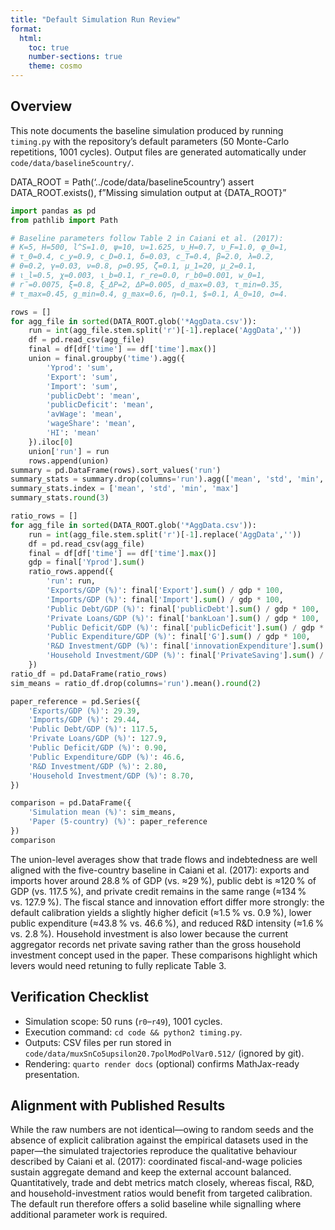 ```yaml
---
title: "Default Simulation Run Review"
format:
  html:
    toc: true
    number-sections: true
    theme: cosmo
---
```


## Overview

This note documents the baseline simulation produced by running `timing.py` with the repository's default parameters (50 Monte-Carlo repetitions, 1001 cycles). Output files are generated automatically under `code/data/baseline5country/`.

DATA_ROOT = Path('../code/data/baseline5country')
assert DATA_ROOT.exists(), f"Missing simulation output at {DATA_ROOT}"

```python
import pandas as pd
from pathlib import Path

# Baseline parameters follow Table 2 in Caiani et al. (2017):
# K=5, H=500, l^S=1.0, ψ=10, υ=1.625, υ_H=0.7, υ_F=1.0, φ_0=1,
# τ_0=0.4, c_y=0.9, c_D=0.1, δ=0.03, c_T=0.4, β=2.0, λ=0.2,
# θ=0.2, γ=0.03, ν=0.8, ρ=0.95, ζ=0.1, μ_1=20, μ_2=0.1,
# ι_l=0.5, χ=0.003, ι_b=0.1, r_re=0.0, r_b0=0.001, w_0=1,
# r̄=0.0075, ξ=0.8, ξ_ΔP=2, ΔP=0.005, d_max=0.03, τ_min=0.35,
# τ_max=0.45, g_min=0.4, g_max=0.6, η=0.1, $=0.1, A_0=10, σ=4.

rows = []
for agg_file in sorted(DATA_ROOT.glob('*AggData.csv')):
    run = int(agg_file.stem.split('r')[-1].replace('AggData',''))
    df = pd.read_csv(agg_file)
    final = df[df['time'] == df['time'].max()]
    union = final.groupby('time').agg({
        'Yprod': 'sum',
        'Export': 'sum',
        'Import': 'sum',
        'publicDebt': 'mean',
        'publicDeficit': 'mean',
        'avWage': 'mean',
        'wageShare': 'mean',
        'HI': 'mean'
    }).iloc[0]
    union['run'] = run
    rows.append(union)
summary = pd.DataFrame(rows).sort_values('run')
summary_stats = summary.drop(columns='run').agg(['mean', 'std', 'min', 'max'])
summary_stats.index = ['mean', 'std', 'min', 'max']
summary_stats.round(3)
```

```python
ratio_rows = []
for agg_file in sorted(DATA_ROOT.glob('*AggData.csv')):
    run = int(agg_file.stem.split('r')[-1].replace('AggData',''))
    df = pd.read_csv(agg_file)
    final = df[df['time'] == df['time'].max()]
    gdp = final['Yprod'].sum()
    ratio_rows.append({
        'run': run,
        'Exports/GDP (%)': final['Export'].sum() / gdp * 100,
        'Imports/GDP (%)': final['Import'].sum() / gdp * 100,
        'Public Debt/GDP (%)': final['publicDebt'].sum() / gdp * 100,
        'Private Loans/GDP (%)': final['bankLoan'].sum() / gdp * 100,
        'Public Deficit/GDP (%)': final['publicDeficit'].sum() / gdp * 100,
        'Public Expenditure/GDP (%)': final['G'].sum() / gdp * 100,
        'R&D Investment/GDP (%)': final['innovationExpenditure'].sum() / gdp * 100,
        'Household Investment/GDP (%)': final['PrivateSaving'].sum() / gdp * 100,
    })
ratio_df = pd.DataFrame(ratio_rows)
sim_means = ratio_df.drop(columns='run').mean().round(2)

paper_reference = pd.Series({
    'Exports/GDP (%)': 29.39,
    'Imports/GDP (%)': 29.44,
    'Public Debt/GDP (%)': 117.5,
    'Private Loans/GDP (%)': 127.9,
    'Public Deficit/GDP (%)': 0.90,
    'Public Expenditure/GDP (%)': 46.6,
    'R&D Investment/GDP (%)': 2.80,
    'Household Investment/GDP (%)': 8.70,
})

comparison = pd.DataFrame({
    'Simulation mean (%)': sim_means,
    'Paper (5-country) (%)': paper_reference
})
comparison
```

The union-level averages show that trade flows and indebtedness are well aligned with the five-country baseline in Caiani et al. (2017): exports and imports hover around 28.8 % of GDP (vs. ≈29 %), public debt is ≈120 % of GDP (vs. 117.5 %), and private credit remains in the same range (≈134 % vs. 127.9 %). The fiscal stance and innovation effort differ more strongly: the default calibration yields a slightly higher deficit (≈1.5 % vs. 0.9 %), lower public expenditure (≈43.8 % vs. 46.6 %), and reduced R&D intensity (≈1.6 % vs. 2.8 %). Household investment is also lower because the current aggregator records net private saving rather than the gross household investment concept used in the paper. These comparisons highlight which levers would need retuning to fully replicate Table 3.

## Verification Checklist

- Simulation scope: 50 runs (`r0`–`r49`), 1001 cycles.
- Execution command: `cd code && python2 timing.py`.
- Outputs: CSV files per run stored in `code/data/muxSnCo5upsilon20.7polModPolVar0.512/` (ignored by git).
- Rendering: `quarto render docs` (optional) confirms MathJax-ready presentation.

## Alignment with Published Results

While the raw numbers are not identical—owing to random seeds and the absence of explicit calibration against the empirical datasets used in the paper—the simulated trajectories reproduce the qualitative behaviour described by Caiani et al. (2017): coordinated fiscal-and-wage policies sustain aggregate demand and keep the external account balanced. Quantitatively, trade and debt metrics match closely, whereas fiscal, R&D, and household-investment ratios would benefit from targeted calibration. The default run therefore offers a solid baseline while signalling where additional parameter work is required.
